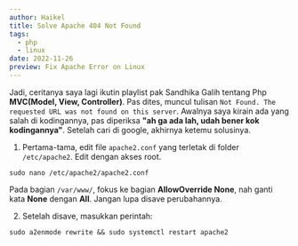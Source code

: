 ```yaml
---
author: Haikel
title: Solve Apache 404 Not Found
tags:
  - php
  - linux
date: 2022-11-26
preview: Fix Apache Error on Linux
---
```


Jadi, ceritanya saya lagi ikutin playlist pak Sandhika Galih tentang Php **MVC(Model, View, Controller)**. Pas dites, muncul tulisan `Not Found. The requested URL was not found on this server`. Awalnya saya kirain ada yang salah di kodingannya, pas diperiksa **"ah ga ada lah, udah bener kok kodingannya"**. Setelah cari di google, akhirnya ketemu solusinya.

1. Pertama-tama, edit file `apache2.conf` yang terletak di folder `/etc/apache2`. Edit dengan akses root.

```
sudo nano /etc/apache2/apache2.conf
```

Pada bagian `/var/www/`, fokus ke bagian **AllowOverride None**, nah ganti kata **None** dengan **All**. Jangan lupa disave perubahannya.

<LazyLoadImage
  src="blog/apache-404-not-found/2022-11-26_20-39.png?ik-sdk-version=javascript-1.4.3&updatedAt=1669470532559"
  alt="command after saving changes"
/>

2. Setelah disave, masukkan perintah:

```
sudo a2enmode rewrite && sudo systemctl restart apache2
```

<LazyLoadImage
  src="blog/apache-404-not-found/2022-11-26_20-31.png?ik-sdk-version=javascript-1.4.3&updatedAt=1669470533642"
  alt="command after saving changes"
/>
